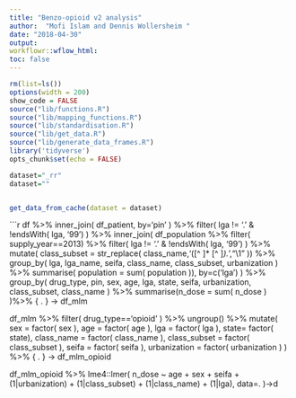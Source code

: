 ```yaml
---
title: "Benzo-opioid v2 analysis"
author:  "Mofi Islam and Dennis Wollersheim "
date: "2018-04-30"
output:
workflowr::wflow_html:
toc: false
---
```


```r

rm(list=ls())
options(width = 200)
show_code = FALSE
source("lib/functions.R")
source("lib/mapping_functions.R")
source("lib/standardisation.R")
source("lib/get_data.R")
source("lib/generate_data_frames.R")
library('tidyverse')
opts_chunk$set(echo = FALSE)

```

```r

dataset="_rr"
dataset=""


get_data_from_cache(dataset = dataset)


```


```r


df  %>%
  inner_join( df_patient, by='pin' ) %>%
  filter( lga != '.' & !endsWith( lga, '99') ) %>%
  inner_join( 
             df_population %>% 
               filter( supply_year==2013)  %>%
               filter( lga != '.' & !endsWith( lga, '99') ) %>%
               mutate( class_subset = str_replace( class_name,'([^ ]* [^ ]*).*',"\\1"  )) %>%
               group_by( lga, lga_name, seifa, class_name, class_subset, urbanization  ) %>%
               summarise( population = sum( population )), 
             by=c('lga') ) %>% 
  group_by( drug_type, pin, sex, age, lga, state, seifa, urbanization, class_subset, class_name ) %>%
  summarise(n_dose = sum( n_dose ) )%>%
  { . } -> df_mlm

df_mlm %>% 
  filter( drug_type=='opioid' ) %>%
  ungroup() %>%
	mutate( 
       sex = factor( sex ), 
       age = factor( age ), 
       lga = factor( lga ), 
       state= factor( state), 
	   class_name = factor( class_name ), 
	   class_subset = factor( class_subset ), 
       seifa = factor( seifa ), 
       urbanization = factor( urbanization )
 ) %>% 
{ . } -> df_mlm_opioid

df_mlm_opioid %>%
   lme4::lmer( n_dose ~ age + sex + seifa + (1|urbanization)  + (1|class_subset) + (1|class_name) + (1|lga), 
              data=. )->d

